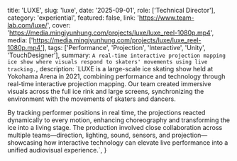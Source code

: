   title: 'LUXE',
  slug: 'luxe',
  date: '2025-09-01',
  role: ['Technical Director'],
  category: 'experiential',
  featured: false,
  link: 'https://www.team-lab.com/luxe/',
  cover: 'https://media.mingjyunhung.com/projects/luxe/luxe_reel-1080p.mp4',
  media: ['https://media.mingjyunhung.com/projects/luxe/luxe_reel-1080p.mp4'],
  tags: ['Performance', 'Projection', 'Interactive', 'Unity', 'TouchDesigner'],
  summary: `A real-time interactive projection mapping ice show where visuals respond to skaters' movements using live tracking.`,
  description: `LUXE is a large-scale ice skating show held at Yokohama Arena in 2021, combining performance and technology through real-time interactive projection mapping. Our team created immersive visuals across the full ice rink and large screens, synchronizing the environment with the movements of skaters and dancers.
  
  By tracking performer positions in real time, the projections reacted dynamically to every motion, enhancing choreography and transforming the ice into a living stage. The production involved close collaboration across multiple teams—direction, lighting, sound, sensors, and projection—showcasing how interactive technology can elevate live performance into a unified audiovisual experience.`,
}
